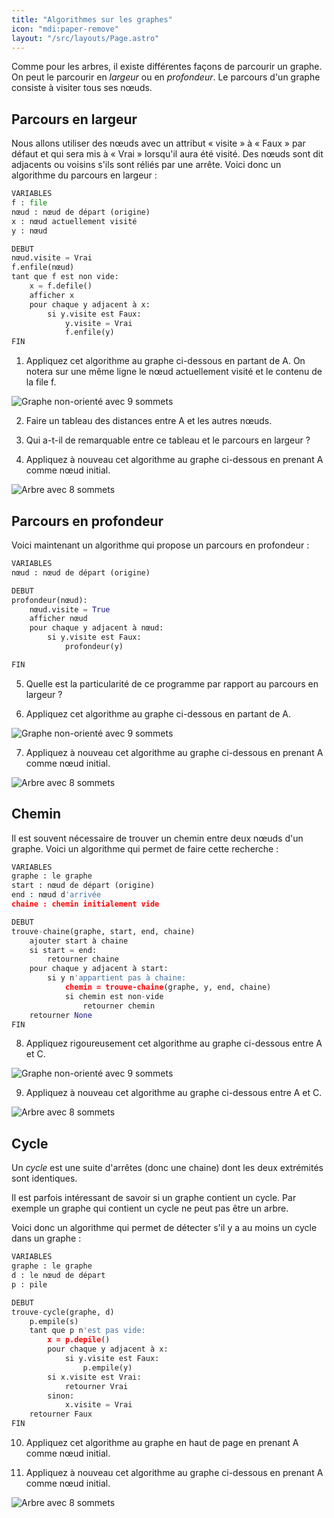 ```yaml
---
title: "Algorithmes sur les graphes"
icon: "mdi:paper-remove"
layout: "/src/layouts/Page.astro"
---
```


Comme pour les arbres, il existe différentes façons de parcourir un graphe. On
peut le parcourir en _largeur_ ou en _profondeur_. Le parcours d'un graphe
consiste à visiter tous ses nœuds.

## Parcours en largeur

Nous allons utiliser des nœuds avec un attribut « visite » à « Faux » par
défaut et qui sera mis à « Vrai » lorsqu'il aura été visité. Des nœuds sont
dit adjacents ou voisins s'ils sont réliés par une arrête. Voici donc un
algorithme du parcours en largeur :

```python
VARIABLES
f : file
nœud : nœud de départ (origine)
x : nœud actuellement visité
y : nœud

DEBUT
nœud.visite = Vrai
f.enfile(nœud)
tant que f est non vide:
    x = f.defile()
    afficher x
    pour chaque y adjacent à x:
        si y.visite est Faux:
            y.visite = Vrai
            f.enfile(y)
FIN
```

1. Appliquez cet algorithme au graphe ci-dessous en partant de A. On
notera sur une même ligne le nœud actuellement visité et le contenu de la file
f.

![Graphe non-orienté avec 9 sommets](/cours/graphe-cours.svg)

2. Faire un tableau des distances entre A et les autres nœuds.

3. Qui a-t-il de remarquable entre ce tableau et le parcours en largeur ?

4. Appliquez à nouveau cet algorithme au graphe ci-dessous en prenant A
comme nœud initial.

![Arbre avec 8 sommets](/cours/arbre-cycle.svg)

## Parcours en profondeur

Voici maintenant un algorithme qui propose un parcours en profondeur :

```python
VARIABLES
nœud : nœud de départ (origine)

DEBUT
profondeur(nœud):
    nœud.visite = True
    afficher nœud
    pour chaque y adjacent à nœud:
        si y.visite est Faux:
            profondeur(y)

FIN
```

5. Quelle est la particularité de ce programme par rapport au parcours en
largeur ?

6. Appliquez cet algorithme au graphe ci-dessous en partant de A.

![Graphe non-orienté avec 9 sommets](/cours/graphe-cours.svg)

7. Appliquez à nouveau cet algorithme au graphe ci-dessous en prenant A
comme nœud initial.

![Arbre avec 8 sommets](/cours/arbre-cycle.svg)

## Chemin

Il est souvent nécessaire de trouver un chemin entre deux nœuds d'un graphe.
Voici un algorithme qui permet de faire cette recherche :

```python
VARIABLES
graphe : le graphe
start : nœud de départ (origine)
end : nœud d'arrivée
chaine : chemin initialement vide

DEBUT
trouve-chaine(graphe, start, end, chaine)
    ajouter start à chaine
    si start = end:
        retourner chaine
    pour chaque y adjacent à start:
        si y n'appartient pas à chaine:
            chemin = trouve-chaine(graphe, y, end, chaine)
            si chemin est non-vide
                retourner chemin
    retourner None
FIN
```

8. Appliquez rigoureusement cet algorithme au graphe ci-dessous entre A et
C.

![Graphe non-orienté avec 9 sommets](/cours/graphe-cours.svg)

9. Appliquez à nouveau cet algorithme au graphe ci-dessous entre A et C.

![Arbre avec 8 sommets](/cours/arbre-cycle.svg)

## Cycle

Un _cycle_ est une suite d'arrêtes (donc une chaine) dont les deux extrémités
sont identiques.

Il est parfois intéressant de savoir si un graphe contient un cycle. Par
exemple un graphe qui contient un cycle ne peut pas être un arbre.

Voici donc un algorithme qui permet de détecter s'il y a au moins un cycle
dans un graphe :

```python
VARIABLES
graphe : le graphe
d : le nœud de départ
p : pile

DEBUT
trouve-cycle(graphe, d)
    p.empile(s)
    tant que p n'est pas vide:
        x = p.depile()
        pour chaque y adjacent à x:
            si y.visite est Faux:
                p.empile(y)
        si x.visite est Vrai:
            retourner Vrai
        sinon:
            x.visite = Vrai
    retourner Faux
FIN
```

10. Appliquez cet algorithme au graphe en haut de page en prenant A comme
nœud initial.

11. Appliquez à nouveau cet algorithme au graphe ci-dessous en prenant A
comme nœud initial.

![Arbre avec 8 sommets](/cours/arbre-cycle.svg)
